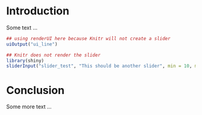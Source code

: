 # Introduction

Some text ...

```r
## using renderUI here because Knitr will not create a slider
uiOutput("ui_line")
```

```r
## Knitr does not render the slider 
library(shiny)
sliderInput("slider_test", "This should be another slider", min = 10, max = 100, value = 50)
```

# Conclusion

Some more text ...
